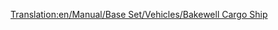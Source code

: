 [[Translation:en/Manual/Base Set/Vehicles/Bakewell Cargo Ship]]
{{nl/Schepen|Naam=Bakewell goederenschip
|Afbeelding=[[File:en/CargoShip.png|Bakewell goederenschip]]
|Kosten=£27,418 ($54,836)
|Snelheid=40 km/h (25 mph)
|Onderhoudskosten=£1,853 ($3,706)
|Ontworpen=1974
|Levensduur=30
|Capaciteit=190 eenheden*
|Nota=''*'' (190 eenheden post, kolen, vee, goederen, graan, hout, ijzererts, staal of kostbaarheden)
|Omschrijving=Het Bakewell goederenschip is de snelste en heeft de meeste capaciteit van de twee goederenschepen.
|Real-life=Fictief
}}
